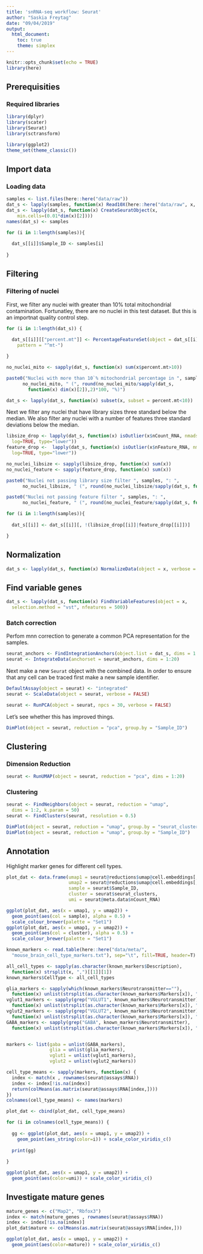 ```yaml
---
title: 'snRNA-seq workflow: Seurat'
author: "Saskia Freytag"
date: "09/04/2019"
output:
  html_document:
    toc: true
    theme: simplex
---
```


```r
knitr::opts_chunk$set(echo = TRUE)
library(here)
```

## Prerequisities 

### Required libraries

```r
library(dplyr)
library(scater)
library(Seurat)
library(sctransform)
```

```r
library(ggplot2)
theme_set(theme_classic())
```

## Import data

### Loading data

```r
samples <- list.files(here::here("data/raw"))
dat_s <- lapply(samples, function(x) Read10X(here::here("data/raw", x, "mm10")))
dat_s <- lapply(dat_s, function(x) CreateSeuratObject(x, 
    min.cells=(0.01*dim(x)[2])))
names(dat_s) <- samples
```

```r
for (i in 1:length(samples)){
  
  dat_s[[i]]$Sample_ID <- samples[i]
  
}
```

## Filtering

### Filtering of nuclei

First, we filter any nuclei with greater than 10\% total mitochondrial 
contamination. Fortunatley, there are no nuclei in this test dataset. But this 
is an importnat quality control step.

```r
for (i in 1:length(dat_s)) {
  
  dat_s[[i]][["percent.mt"]] <- PercentageFeatureSet(object = dat_s[[i]], 
    pattern = "^mt-")

}

no_nuclei_mito <- sapply(dat_s, function(x) sum(x$percent.mt>10))

paste0("Nuclei with more than 10`% mitochondrial percentage in ", samples, ": ",
      no_nuclei_mito, " (", round(no_nuclei_mito/sapply(dat_s, 
        function(x) dim(x)[2]),2)*100, "%)")

dat_s <- lapply(dat_s, function(x) subset(x, subset = percent.mt<10))
```

Next we filter any nuclei that have library sizes three standard below the 
median. We also filter any nuclei with a number of features three standard
deviations below the median.

```r
libsize_drop <- lapply(dat_s, function(x) isOutlier(x$nCount_RNA, nmads=3,
  log=TRUE, type="lower"))
feature_drop <-  lapply(dat_s, function(x) isOutlier(x$nFeature_RNA, nmads=3,
  log=TRUE, type="lower"))

no_nuclei_libsize <- sapply(libsize_drop, function(x) sum(x))
no_nuclei_feature <- sapply(feature_drop, function(x) sum(x))

paste0("Nuclei not passing library size filter ", samples, ": ",
      no_nuclei_libsize, " (", round(no_nuclei_libsize/sapply(dat_s, function(x) dim(x)[2]),2)*100, "%)")

paste0("Nuclei not passing feature filter ", samples, ": ",
      no_nuclei_feature, " (", round(no_nuclei_feature/sapply(dat_s, function(x) dim(x)[2]),2)*100, "%)")

for (i in 1:length(samples)){
  
  dat_s[[i]] <- dat_s[[i]][, !(libsize_drop[[i]]|feature_drop[[i]])]

}
```

## Normalization

```r
dat_s <- lapply(dat_s, function(x) NormalizeData(object = x, verbose = FALSE))
```

## Find variable genes

```r
dat_s <- lapply(dat_s, function(x) FindVariableFeatures(object = x, 
  selection.method = "vst", nfeatures = 500))
```

### Batch correction

Perfom mnn correction to generate a common PCA representation for the samples.

```r
seurat_anchors <- FindIntegrationAnchors(object.list = dat_s, dims = 1:20)
seurat <- IntegrateData(anchorset = seurat_anchors, dims = 1:20)
```

Next make a new `Seurat`  object with the combined data. In order 
to ensure that any cell can be traced first make a new sample identifier.

```r
DefaultAssay(object = seurat) <- "integrated"
seurat <- ScaleData(object = seurat, verbose = FALSE)

seurat <- RunPCA(object = seurat, npcs = 30, verbose = FALSE)
```

Let's see whether this has improved things.

```r
DimPlot(object = seurat, reduction = "pca", group.by = "Sample_ID")
```

## Clustering

### Dimension Reduction

```r
seurat <- RunUMAP(object = seurat, reduction = "pca", dims = 1:20)
```

### Clustering

```r
seurat <- FindNeighbors(object = seurat, reduction = "umap", 
  dims = 1:2, k.param = 50)
seurat <- FindClusters(seurat, resolution = 0.5)
```

```r
DimPlot(object = seurat, reduction = "umap", group.by = "seurat_clusters")
DimPlot(object = seurat, reduction = "umap", group.by = "Sample_ID")
```

## Annotation

Highlight marker genes for different cell types.

```r
plot_dat <- data.frame(umap1 = seurat@reductions$umap@cell.embeddings[,1],
                       umap2 = seurat@reductions$umap@cell.embeddings[,2],
                       sample = seurat$Sample_ID,
                       cluster = seurat$seurat_clusters,
                       umi = seurat@meta.data$nCount_RNA)

ggplot(plot_dat, aes(x = umap1, y = umap2)) + 
  geom_point(aes(col = sample), alpha = 0.5) + 
  scale_colour_brewer(palette = "Set1")
ggplot(plot_dat, aes(x = umap1, y = umap2)) +  
  geom_point(aes(col = cluster), alpha = 0.5) + 
  scale_colour_brewer(palette = "Set1")
```


```r
known_markers <- read.table(here::here("data/meta/", 
  "mouse_brain_cell_type_markers.txt"), sep="\t", fill=TRUE, header=T)

all_cell_types <- sapply(as.character(known_markers$Description), 
  function(x) strsplit(x, ",")[[1]][1])
known_markers$CellType <- all_cell_types

glia_markers <- sapply(which(known_markers$Neurotransmitter==""),
  function(x) unlist(strsplit(as.character(known_markers$Markers[x]), " ")))
vglut1_markers <- sapply(grep("VGLUT1", known_markers$Neurotransmitter),
  function(x) unlist(strsplit(as.character(known_markers$Markers[x]), " ")))
vglut2_markers <- sapply(grep("VGLUT2", known_markers$Neurotransmitter),
  function(x) unlist(strsplit(as.character(known_markers$Markers[x]), " ")))
GABA_markers <- sapply(grep("GABA", known_markers$Neurotransmitter),
  function(x) unlist(strsplit(as.character(known_markers$Markers[x]), " ")))


markers <- list(gaba = unlist(GABA_markers),
                glia = unlist(glia_markers),
                vglut1 = unlist(vglut1_markers),
                vglut2 = unlist(vglut2_markers))

cell_type_means <- sapply(markers, function(x) {
  index <- match(x , rownames(seurat@assays$RNA))
  index <- index[!is.na(index)]
  return(colMeans(as.matrix(seurat@assays$RNA[index,])))
})
colnames(cell_type_means) <- names(markers)

plot_dat <- cbind(plot_dat, cell_type_means)

for (i in colnames(cell_type_means)) {
  
  gg <- ggplot(plot_dat, aes(x = umap1, y = umap2)) + 
    geom_point(aes_string(color=i)) + scale_color_viridis_c()
  
  print(gg)
  
}

ggplot(plot_dat, aes(x = umap1, y = umap2)) + 
  geom_point(aes(color=umi)) + scale_color_viridis_c()
```

## Investigate mature genes

```r
mature_genes <- c("Map2", "Rbfox3")
index <- match(mature_genes , rownames(seurat@assays$RNA))
index <- index[!is.na(index)]
plot_dat$mature <- colMeans(as.matrix(seurat@assays$RNA[index,]))

ggplot(plot_dat, aes(x = umap1, y = umap2)) + 
  geom_point(aes(color=mature)) + scale_color_viridis_c()
```
